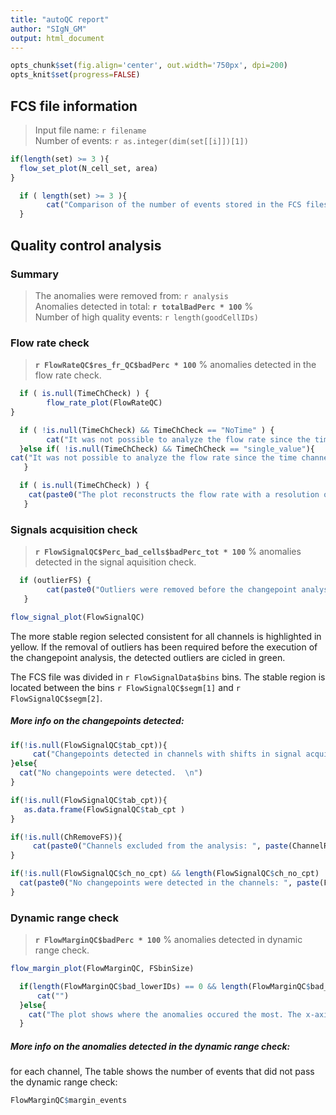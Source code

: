 ---
title: "autoQC report"
author: "SIgN_GM"
output: html_document
---


```{r setup, include=FALSE}
opts_chunk$set(fig.align='center', out.width='750px', dpi=200)  
opts_knit$set(progress=FALSE)
```

## FCS file information

> Input file name: `r filename`    
> Number of events: `r as.integer(dim(set[[i]])[1])`

```{r, echo=FALSE, fig.height = 3}
if(length(set) >= 3 ){
  flow_set_plot(N_cell_set, area)
}
```

```{r, echo=FALSE, warning=FALSE, message=FALSE, results = 'asis'}
  if ( length(set) >= 3 ){   
        cat("Comparison of the number of events stored in the FCS files of the entire dataset. In blue is highlighted the FCS file whose quality control analysis is described in this report. \n")
  }
```

## Quality control analysis 

### Summary

> The anomalies were removed from:  `r analysis`  
> Anomalies detected in total: **`r totalBadPerc * 100`** %  
> Number of high quality events: `r length(goodCellIDs)`  


### Flow rate check

> **`r FlowRateQC$res_fr_QC$badPerc * 100`** % anomalies detected in the flow rate check.

```{r, echo=FALSE, warning=FALSE, message=FALSE, fig.height = 4, fig.width= 10}
  if ( is.null(TimeChCheck) ) {   
        flow_rate_plot(FlowRateQC) 
} 
```

```{r, echo=FALSE, warning=FALSE, message=FALSE, results = 'asis'}
  if ( !is.null(TimeChCheck) && TimeChCheck == "NoTime" ) {   
        cat("It was not possible to analyze the flow rate since the time channel is missing. \n")
  }else if( !is.null(TimeChCheck) && TimeChCheck == "single_value"){
cat("It was not possible to analyze the flow rate since the time channel contains a single value. \n")
   }
```

```{r, echo=FALSE, warning=FALSE, message=FALSE, results = 'asis'}
  if ( is.null(TimeChCheck) ) {   
    cat(paste0("The plot reconstructs the flow rate with a resolution of 1/", 1/second_fractionFR, " of a second. Anomalies in the flow rate are identified with an algorithm based on the generalied ESD outlier detection method. The anomalies are circled in green. \n"))
   }
```

### Signals acquisition check

> **`r FlowSignalQC$Perc_bad_cells$badPerc_tot * 100`** % anomalies detected in the signal aquisition check. 

```{r, echo=FALSE, warning=FALSE, message=FALSE, results = 'asis'}
  if (outlierFS) { 
        cat(paste0("Outliers were removed before the changepoint analysis.", FlowSignalQC$Perc_bad_cells$badPerc_out * 100, "% of anomalies were detected as outliers and ", FlowSignalQC$Perc_bad_cells$badPerc_cp *100, " of anomalies were detected in the changepoint analysis. \n"))
   }
```


```{r, echo=FALSE, warning=FALSE, message=FALSE, fig.height = h_FS_graph}
flow_signal_plot(FlowSignalQC)
```

The more stable region selected consistent for all channels is highlighted in yellow. If the removal of outliers has been required before the execution of the changepoint analysis, the detected outliers are cicled in green.

The FCS file was divided in `r FlowSignalData$bins` bins. The stable region is located between the bins `r FlowSignalQC$segm[1]` and `r FlowSignalQC$segm[2]`.

##### More info on the changepoints detected:

```{r, echo=FALSE, warning=FALSE, message=FALSE, results = 'asis'}
if(!is.null(FlowSignalQC$tab_cpt)){
     cat("Changepoints detected in channels with shifts in signal acquisition:  \n")
}else{
  cat("No changepoints were detected.  \n")
}
```

```{r, echo=FALSE, warning=FALSE, message=FALSE}
if(!is.null(FlowSignalQC$tab_cpt)){
   as.data.frame(FlowSignalQC$tab_cpt )
}
```

```{r, echo=FALSE, warning=FALSE, message=FALSE, results = 'asis'}
if(!is.null(ChRemoveFS)){
     cat(paste0("Channels excluded from the analysis: ", paste(ChannelRemovedFS, collapse = ", "), ". \n \n"))
}

if(!is.null(FlowSignalQC$ch_no_cpt) && length(FlowSignalQC$ch_no_cpt) != 0 ){
  cat(paste0("No changepoints were detected in the channels: ", paste(FlowSignalQC$ch_no_cpt, collapse = ", "), ". \n"))
}
```


### Dynamic range check

> **`r FlowMarginQC$badPerc * 100`** % anomalies detected in dynamic range check.  

```{r, echo=FALSE, warning=FALSE, message=FALSE, fig.height = 4, fig.width= 10}
flow_margin_plot(FlowMarginQC, FSbinSize)
```

```{r, echo=FALSE, warning=FALSE, message=FALSE, results = 'asis'}
  if(length(FlowMarginQC$bad_lowerIDs) == 0 && length(FlowMarginQC$bad_upperIDs) == 0){
      cat("")
  }else{
    cat("The plot shows where the anomalies occured the most. The x-axis scale is complementary to the one of the signal acquisition plot. \n")
  }
```


##### More info on the anomalies detected in the dynamic range check:

for each channel, The table shows the number of events that did not pass the dynamic range check:

```{r, echo=FALSE, warning=FALSE, message=FALSE}
FlowMarginQC$margin_events
```

